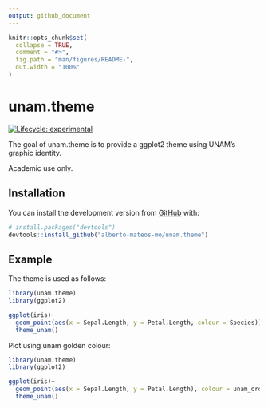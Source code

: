 ```yaml
---
output: github_document
---
```


<!-- README.md is generated from README.Rmd. Please edit that file -->

```r
knitr::opts_chunk$set(
  collapse = TRUE,
  comment = "#>",
  fig.path = "man/figures/README-",
  out.width = "100%"
)
```

# unam.theme

<!-- badges: start -->
[![Lifecycle: experimental](https://img.shields.io/badge/lifecycle-experimental-orange.svg)](https://www.tidyverse.org/lifecycle/#experimental)
<!-- badges: end -->

The goal of unam.theme is to provide a ggplot2 theme using UNAM's graphic identity.

Academic use only.

## Installation

You can install the development version from [GitHub](https://github.com/) with:

``` r
# install.packages("devtools")
devtools::install_github("alberto-mateos-mo/unam.theme")
```
## Example

The theme is used as follows:

```r
library(unam.theme)
library(ggplot2)

ggplot(iris)+
  geom_point(aes(x = Sepal.Length, y = Petal.Length, colour = Species))+
  theme_unam()
```

Plot using unam golden colour:

```r
library(unam.theme)
library(ggplot2)

ggplot(iris)+
  geom_point(aes(x = Sepal.Length, y = Petal.Length), colour = unam_oro)+
  theme_unam()
```

